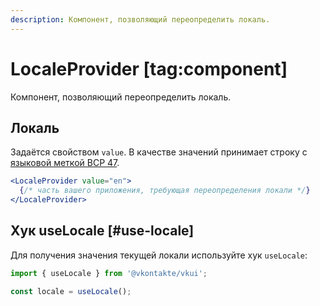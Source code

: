 ```yaml
---
description: Компонент, позволяющий переопределить локаль.
---
```


<Overview group="configuration">

# LocaleProvider [tag:component]

Компонент, позволяющий переопределить локаль.

</Overview>

## Локаль

Задаётся свойством `value`. В качестве значений принимает строку с [языковой меткой BCP 47](https://www.iana.org/assignments/language-subtag-registry/language-subtag-registry).

```jsx
<LocaleProvider value="en">
  {/* часть вашего приложения, требующая переопределения локали */}
</LocaleProvider>
```

## Хук useLocale [#use-locale]

Для получения значения текущей локали используйте хук `useLocale`:

```jsx
import { useLocale } from '@vkontakte/vkui';
```

```jsx
const locale = useLocale();
```
